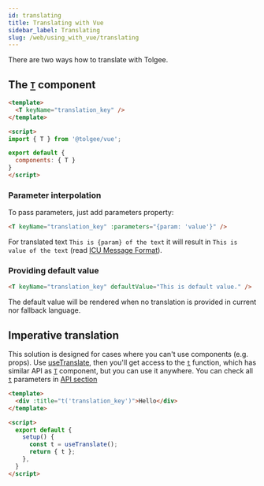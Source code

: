 ```yaml
---
id: translating
title: Translating with Vue
sidebar_label: Translating
slug: /web/using_with_vue/translating
---
```


There are two ways how to translate with Tolgee.

## The [`T`](./api#t-component) component

```html
<template>
  <T keyName="translation_key" />
</template>

<script>
import { T } from '@tolgee/vue';

export default {
  components: { T }
}
</script>
```

### Parameter interpolation
To pass parameters, just add parameters property:

```html
<T keyName="translation_key" :parameters="{param: 'value'}" />
```

For translated text `This is {param} of the text` it will result in `This is value of the text` (read [ICU Message Format](/docs/icu_message_format)).

### Providing default value

```html
<T keyName="translation_key" defaultValue="This is default value." />
```

The default value will be rendered when no translation is provided in current nor fallback language.

## Imperative translation

This solution is designed for cases where you can't use components (e.g. props).
Use [useTranslate](./api#usetranslate-with-function-t), then you'll get access to the [`t`](./api#function-t) function,
which has similar API as [`T`](./api#t-component) component, but you can use it anywhere. 
You can check all [`t`](./api#usetranslate-with-function-t) parameters in [API section](./api#usetranslate-with-function-t)

```html
<template>
  <div :title="t('translation_key')">Hello</div>
</template>

<script>
  export default {
    setup() {
      const t = useTranslate();
      return { t };
    },
  }
</script>
```
